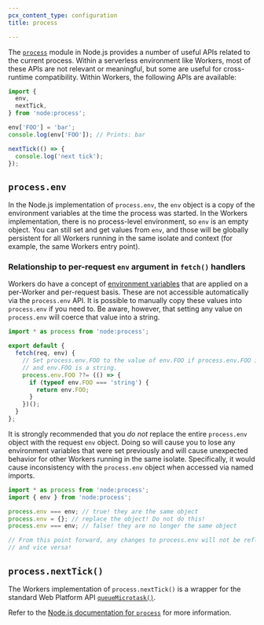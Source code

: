 ```yaml
---
pcx_content_type: configuration
title: process

---
```



<Render file="nodejs-compat-howto" />

The [`process`](https://nodejs.org/dist/latest-v19.x/docs/api/process.html) module in Node.js provides a number of useful APIs related to the current process. Within a serverless environment like Workers, most of these APIs are not relevant or meaningful, but some are useful for cross-runtime compatibility. Within Workers, the following APIs are available:

```js
import {
  env,
  nextTick,
} from 'node:process';

env['FOO'] = 'bar';
console.log(env['FOO']); // Prints: bar

nextTick(() => {
  console.log('next tick');
});
```

## `process.env`

In the Node.js implementation of `process.env`, the `env` object is a copy of the environment variables at the time the process was started. In the Workers implementation, there is no process-level environment, so `env` is an empty object. You can still set and get values from `env`, and those will be globally persistent for all Workers running in the same isolate and context (for example, the same Workers entry point).

### Relationship to per-request `env` argument in `fetch()` handlers

Workers do have a concept of [environment variables](/workers/configuration/environment-variables/) that are applied on a per-Worker and per-request basis. These are not accessible automatically via the `process.env` API. It is possible to manually copy these values into `process.env` if you need to. Be aware, however, that setting any value on `process.env` will coerce that value into a string.

```js
import * as process from 'node:process';

export default {
  fetch(req, env) {
    // Set process.env.FOO to the value of env.FOO if process.env.FOO is not already set
    // and env.FOO is a string.
    process.env.FOO ??= (() => {
      if (typeof env.FOO === 'string') {
        return env.FOO;
      }
    })();
  }
};
```

It is strongly recommended that you *do not* replace the entire `process.env` object with the request `env` object. Doing so will cause you to lose any environment variables that were set previously and will cause unexpected behavior for other Workers running in the same isolate. Specifically, it would cause inconsistency with the `process.env` object when accessed via named imports.

```js
import * as process from 'node:process';
import { env } from 'node:process';

process.env === env; // true! they are the same object
process.env = {}; // replace the object! Do not do this!
process.env === env; // false! they are no longer the same object

// From this point forward, any changes to process.env will not be reflected in env,
// and vice versa!
```

## `process.nextTick()`

The Workers implementation of `process.nextTick()` is a wrapper for the standard Web Platform API [`queueMicrotask()`](https://developer.mozilla.org/en-US/docs/Web/API/WindowOrWorkerGlobalScope/queueMicrotask).

Refer to the [Node.js documentation for `process`](https://nodejs.org/dist/latest-v19.x/docs/api/process.html) for more information.

